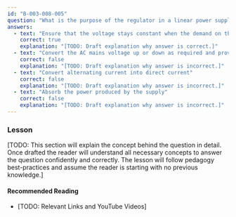 ```yaml
---
id: "B-003-008-005"
question: "What is the purpose of the regulator in a linear power supply?"
answers:
  - text: "Ensure that the voltage stays constant when the demand on the supply varies"
    correct: true
    explanation: "[TODO: Draft explanation why answer is correct.]"
  - text: "Convert the AC mains voltage up or down as required and provides isolation"
    correct: false
    explanation: "[TODO: Draft explanation why answer is incorrect.]"
  - text: "Convert alternating current into direct current"
    correct: false
    explanation: "[TODO: Draft explanation why answer is incorrect.]"
  - text: "Absorb the power produced by the supply"
    correct: false
    explanation: "[TODO: Draft explanation why answer is incorrect.]"
---
```


### Lesson

[TODO: This section will explain the concept behind the question in detail. Once drafted the reader will understand all necessary concepts to answer the question confidently and correctly. The lesson will follow pedagogy best-practices and assume the reader is starting with no previous knowledge.]

#### Recommended Reading

- [TODO: Relevant Links and YouTube Videos]
